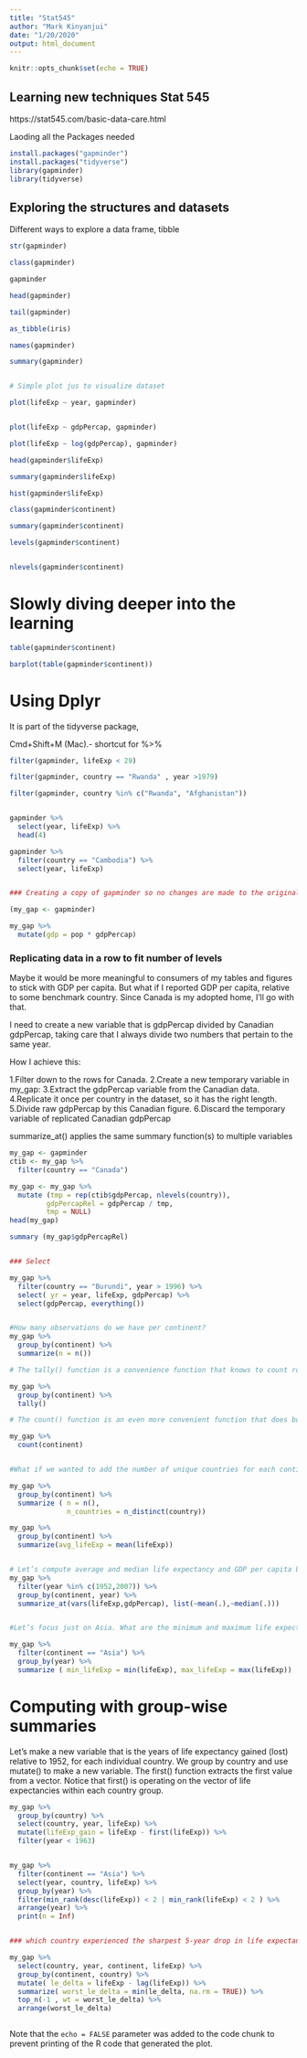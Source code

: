 ```yaml
---
title: "Stat545"
author: "Mark Kinyanjui"
date: "1/20/2020"
output: html_document
---
```


```r
knitr::opts_chunk$set(echo = TRUE)
```

## Learning new techniques Stat 545

https://stat545.com/basic-data-care.html


Laoding all the Packages needed

```r
install.packages("gapminder")
install.packages("tidyverse")
library(gapminder)
library(tidyverse)


```


## Exploring the structures and datasets 

Different ways to explore a data frame, tibble 

```r
str(gapminder)

class(gapminder)

gapminder

head(gapminder)

tail(gapminder)

as_tibble(iris)

names(gapminder)

summary(gapminder)


# Simple plot jus to visualize dataset 

plot(lifeExp ~ year, gapminder)


plot(lifeExp ~ gdpPercap, gapminder)

plot(lifeExp ~ log(gdpPercap), gapminder)

head(gapminder$lifeExp)

summary(gapminder$lifeExp)

hist(gapminder$lifeExp)

class(gapminder$continent)

summary(gapminder$continent)

levels(gapminder$continent)


nlevels(gapminder$continent)


```

# Slowly diving deeper into the learning 

```r
table(gapminder$continent)

barplot(table(gapminder$continent))


```

# Using Dplyr  
It is part of the tidyverse package,

Cmd+Shift+M (Mac).- shortcut for %>%

```r
filter(gapminder, lifeExp < 29)

filter(gapminder, country == "Rwanda" , year >1979)

filter(gapminder, country %in% c("Rwanda", "Afghanistan"))


gapminder %>% 
  select(year, lifeExp) %>% 
  head(4)

gapminder %>% 
  filter(country == "Cambodia") %>% 
  select(year, lifeExp)


### Creating a copy of gapminder so no changes are made to the original dataset

(my_gap <- gapminder)

my_gap %>% 
  mutate(gdp = pop * gdpPercap)

```

### Replicating data in a row to fit number of levels 
Maybe it would be more meaningful to consumers of my tables and figures to stick with GDP per capita. But what if I reported GDP per capita, relative to some benchmark country. Since Canada is my adopted home, I’ll go with that.

I need to create a new variable that is gdpPercap divided by Canadian gdpPercap, taking care that I always divide two numbers that pertain to the same year.

How I achieve this:

1.Filter down to the rows for Canada.
2.Create a new temporary variable in my_gap:
3.Extract the gdpPercap variable from the Canadian data.
4.Replicate it once per country in the dataset, so it has the right length.
5.Divide raw gdpPercap by this Canadian figure.
6.Discard the temporary variable of replicated Canadian gdpPercap



summarize_at() applies the same summary function(s) to multiple variables

```r
my_gap <- gapminder
ctib <- my_gap %>% 
  filter(country == "Canada") 

my_gap <- my_gap %>% 
  mutate (tmp = rep(ctib$gdpPercap, nlevels(country)),
         gdpPercapRel = gdpPercap / tmp,
         tmp = NULL)
head(my_gap)

summary (my_gap$gdpPercapRel)


### Select 

my_gap %>% 
  filter(country == "Burundi", year > 1996) %>% 
  select( yr = year, lifeExp, gdpPercap) %>% 
  select(gdpPercap, everything())


#How many observations do we have per continent?
my_gap %>% 
  group_by(continent) %>% 
  summarize(n = n())

# The tally() function is a convenience function that knows to count rows. It honors groups

my_gap %>% 
  group_by(continent) %>% 
  tally()

# The count() function is an even more convenient function that does both grouping and counting

my_gap %>% 
  count(continent)


#What if we wanted to add the number of unique countries for each continent?

my_gap %>% 
  group_by(continent) %>% 
  summarize ( n = n(),
              n_countries = n_distinct(country)) 

my_gap %>% 
  group_by(continent) %>% 
  summarize(avg_lifeExp = mean(lifeExp))


# Let’s compute average and median life expectancy and GDP per capita by continent by year…but only for 1952 and 2007.
my_gap %>% 
  filter(year %in% c(1952,2007)) %>% 
  group_by(continent, year) %>% 
  summarize_at(vars(lifeExp,gdpPercap), list(~mean(.),~median(.)))


#Let’s focus just on Asia. What are the minimum and maximum life expectancies seen by year?

my_gap %>% 
  filter(continent == "Asia") %>% 
  group_by(year) %>% 
  summarize ( min_lifeExp = min(lifeExp), max_lifeExp = max(lifeExp))

```
# Computing with group-wise summaries
Let’s make a new variable that is the years of life expectancy gained (lost) relative to 1952, for each individual country. We group by country and use mutate() to make a new variable. The first() function extracts the first value from a vector. Notice that first() is operating on the vector of life expectancies within each country group.

```r
my_gap %>% 
  group_by(country) %>% 
  select(country, year, lifeExp) %>% 
  mutate(lifeExp_gain = lifeExp - first(lifeExp)) %>% 
  filter(year < 1963)


my_gap %>%
  filter(continent == "Asia") %>% 
  select(year, country, lifeExp) %>% 
  group_by(year) %>% 
  filter(min_rank(desc(lifeExp)) < 2 | min_rank(lifeExp) < 2 ) %>% 
  arrange(year) %>% 
  print(n = Inf)


### which country experienced the sharpest 5-year drop in life expectancy 

my_gap %>% 
  select(country, year, continent, lifeExp) %>%
  group_by(continent, country) %>%
  mutate( le_delta = lifeExp - lag(lifeExp)) %>%
  summarize( worst_le_delta = min(le_delta, na.rm = TRUE)) %>% 
  top_n(-1 , wt = worst_le_delta) %>% 
  arrange(worst_le_delta)



```

Note that the `echo = FALSE` parameter was added to the code chunk to prevent printing of the R code that generated the plot.
